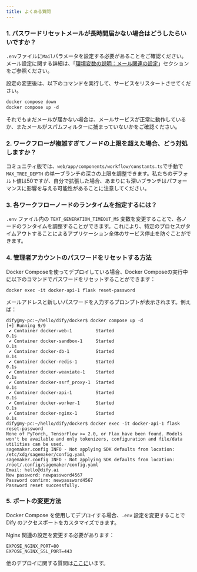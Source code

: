 ```yaml
---
title: よくある質問
---
```



### 1. パスワードリセットメールが長時間届かない場合はどうしたらいいですか？

`.env`ファイルに`Mail`パラメータを設定する必要があることをご確認ください。メール設定に関する詳細は、「[環境変数の説明：メール関連の設定](https://docs.dify.ai/v/ja-jp/getting-started/install-self-hosted/environments#mru)」セクションをご参照ください。

設定の変更後は、以下のコマンドを実行して、サービスをリスタートさせてください。

```javascript
docker compose down
docker compose up -d
```

それでもまだメールが届かない場合は、メールサービスが正常に動作しているか、またメールがスパムフィルターに捕まっていないかをご確認ください。

### 2. ワークフローが複雑すぎてノードの上限を超えた場合、どう対処しますか？

コミュニティ版では、`web/app/components/workflow/constants.ts`で手動で `MAX_TREE_DEPTH` の単一ブランチの深さの上限を調整できます。私たちのデフォルト値は50ですが、自分で拡張した場合、あまりにも深いブランチはパフォーマンスに影響を与える可能性があることに注意してください。

### 3. 各ワークフローノードのランタイムを指定するには？

`.env` ファイル内の `TEXT_GENERATION_TIMEOUT_MS` 変数を変更することで、各ノードのランタイムを調整することができます。これにより、特定のプロセスがタイムアウトすることによるアプリケーション全体のサービス停止を防ぐことができます。

### 4. 管理者アカウントのパスワードをリセットする方法

Docker Composeを使ってデプロイしている場合、Docker Composeの実行中に以下のコマンドでパスワードをリセットすることができます：

```
docker exec -it docker-api-1 flask reset-password
```

メールアドレスと新しいパスワードを入力するプロンプトが表示されます。例えば：

```
dify@my-pc:~/hello/dify/docker$ docker compose up -d
[+] Running 9/9
 ✔ Container docker-web-1         Started                                                              0.1s 
 ✔ Container docker-sandbox-1     Started                                                              0.1s 
 ✔ Container docker-db-1          Started                                                              0.1s 
 ✔ Container docker-redis-1       Started                                                              0.1s 
 ✔ Container docker-weaviate-1    Started                                                              0.1s 
 ✔ Container docker-ssrf_proxy-1  Started                                                              0.1s 
 ✔ Container docker-api-1         Started                                                              0.1s 
 ✔ Container docker-worker-1      Started                                                              0.1s 
 ✔ Container docker-nginx-1       Started                                                              0.1s 
dify@my-pc:~/hello/dify/docker$ docker exec -it docker-api-1 flask reset-password
None of PyTorch, TensorFlow >= 2.0, or Flax have been found. Models won't be available and only tokenizers, configuration and file/data utilities can be used.
sagemaker.config INFO - Not applying SDK defaults from location: /etc/xdg/sagemaker/config.yaml
sagemaker.config INFO - Not applying SDK defaults from location: /root/.config/sagemaker/config.yaml
Email: hello@dify.ai
New password: newpassword4567
Password confirm: newpassword4567
Password reset successfully.
```

### 5. ポートの変更方法

Docker Compose を使用してデプロイする場合、`.env` 設定を変更することで Dify のアクセスポートをカスタマイズできます。

Nginx 関連の設定を変更する必要があります：

```
EXPOSE_NGINX_PORT=80
EXPOSE_NGINX_SSL_PORT=443
```


他のデプロイに関する質問は[ここに](../../learn-more/faq/install-faq.md)います。